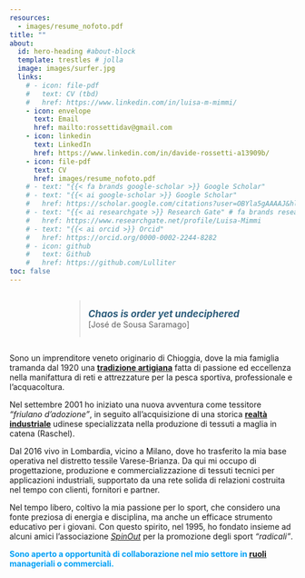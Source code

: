 ```yaml
---
resources:
  - images/resume_nofoto.pdf
title: ""
about:
  id: hero-heading #about-block 
  template: trestles # jolla
  image: images/surfer.jpg
  links:
    # - icon: file-pdf
    #   text: CV (tbd)
    #   href: https://www.linkedin.com/in/luisa-m-mimmi/  
    - icon: envelope
      text: Email
      href: mailto:rossettidav@gmail.com
    - icon: linkedin
      text: LinkedIn
      href: https://www.linkedin.com/in/davide-rossetti-a13909b/
    - icon: file-pdf
      text: CV
      href: images/resume_nofoto.pdf         
    # - text: "{{< fa brands google-scholar >}} Google Scholar"
    # - text: "{{< ai google-scholar >}} Google Scholar"
    #   href: https://scholar.google.com/citations?user=OBYla5gAAAAJ&hl=en&oi=ao
    # - text: "{{< ai researchgate >}} Research Gate" # fa brands researchgate
    #   href: https://www.researchgate.net/profile/Luisa-Mimmi
    # - text: "{{< ai orcid >}} Orcid"
    #   href: https://orcid.org/0000-0002-2244-8282
    # - icon: github
    #   text: Github
    #   href: https://github.com/Lulliter
toc: false
---
```

<!-- [*Website under construction...*]{style="color:#A14155; font-size: 1.5em;"} -->

<!-- ESEMPI  -->

<!-- + https://bensoltoff.com/about/  -->
<!-- + https://albert-rapp.de/ -->
<!-- https://tanyaviz.com/about/ -->

::: {#hero-heading}

:::{style="display: flex; justify-content: center;"} 
> [Chaos is order yet undeciphered]{style="color: #2D5D7B; font-size:1.2em; font-weight: bold; font-style: italic; text-align: left;"}\
[José de Sousa Saramago]

:::

Sono un imprenditore veneto originario di Chioggia, dove la mia famiglia tramanda dal 1920 una [**tradizione artigiana**](www.rossettinet.com/nsp) fatta di passione ed eccellenza nella manifattura di reti e attrezzature per la pesca sportiva, professionale e l’acquacoltura.

Nel settembre 2001 ho iniziato una nuova avventura come tessitore *"friulano d'adozione"*, in seguito all'acquisizione di una storica [**realtà industriale**](http://www.taisnet.com/) udinese specializzata nella produzione di tessuti a maglia in catena (Raschel).

Dal 2016 vivo in Lombardia, vicino a Milano, dove ho trasferito la mia base operativa nel distretto tessile Varese-Brianza. Da qui mi occupo di progettazione, produzione e commercializzazione di tessuti tecnici per applicazioni industriali, supportato da una rete solida di relazioni costruita nel tempo con clienti, fornitori e partner.

Nel tempo libero, coltivo la mia passione per lo sport, che considero una fonte preziosa di energia e disciplina, ma anche un efficace strumento educativo per i giovani. Con questo spirito, nel 1995, ho fondato insieme ad alcuni amici l’associazione [_SpinOut_](https://www.spinoutasd.com) per la promozione degli sport _"radicali"_.

[Sono aperto a opportunità di collaborazione nel mio settore in [**ruoli**](https://daviderossetti.net/services) manageriali o commerciali.]{style="color: #009ff5; font-weight: bold; height:75%"}
<!-- Se stai cercando un partner esperto, un consulente o un relatore, scrivimi: sarò felice di parlarne. --><!-- Se vuoi propormi una collaborazione, una consulenza o un intervento, scrivimi un messaggio: -->

:::
